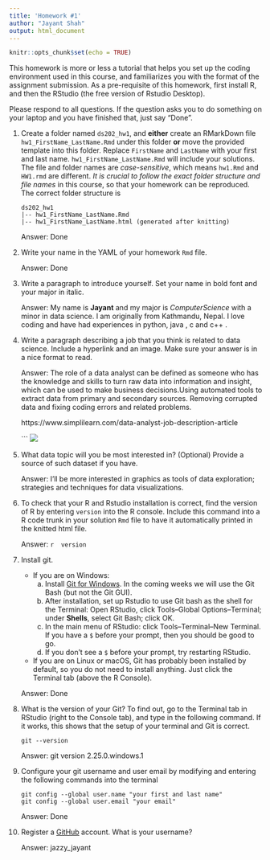 ```yaml
---
title: 'Homework #1'
author: "Jayant Shah"
output: html_document
---
```


```r
knitr::opts_chunk$set(echo = TRUE)
```

This homework is more or less a tutorial that helps you set up the coding environment used in this course, and familiarizes you with the format of the assignment submission. 
As a pre-requisite of this homework, first install R, and then the RStudio (the free version of Rstudio Desktop). 

Please respond to all questions. If the question asks you to do something on your laptop and you have finished that, just say "Done". 

1. Create a folder named `ds202_hw1`, and **either** create an RMarkDown file `hw1_FirstName_LastName.Rmd` under this folder **or** move the provided template into this folder. 
Replace `FirstName` and `LastName` with your first and last name. 
`hw1_FirstName_LastName.Rmd` will include your solutions. The file and folder names are *case-sensitive*, which means `hw1.Rmd` and `HW1.rmd` are different. *It is crucial to follow the exact folder structure and file names* in this course, so that your homework can be reproduced. The correct folder structure is

    ```
    ds202_hw1
    |-- hw1_FirstName_LastName.Rmd
    |-- hw1_FirstName_LastName.html (generated after knitting)
    ```
    
    Answer: Done

2. Write your name in the YAML of your homework `Rmd` file.

    Answer: Done

3. Write a paragraph to introduce yourself. Set your name in bold font and your major in italic. 

    Answer: My name is **Jayant** and my major is *ComputerScience* with a minor in data science. I am originally from Kathmandu, Nepal. I love coding and have had experiences in python, java , c and c++ .
  
4. Write a paragraph describing a job that you think is related to data science. Include a hyperlink and an image. Make sure your answer is in a nice format to read. 

    Answer: The role of a data analyst can be defined as someone who has the knowledge and skills to turn raw data into information and insight, which can be used to make business decisions.Using automated tools to extract data from primary and secondary sources. Removing corrupted data and fixing coding errors and related problems. 
    
    https://www.simplilearn.com/data-analyst-job-description-article
    
    ```
    ![](hw1_image.jpg)
    
    
  
5. What data topic will you be most interested in? (Optional) Provide a source of such dataset if you have.

    Answer: I'll be more interested in graphics as tools of data exploration; strategies and techniques for data visualizations.
  
6. To check that your R and Rstudio installation is correct, find the version of R by entering `version` into the R console. Include this command into a R code trunk in your solution `Rmd` file to have it automatically printed in the knitted html file. 

    Answer: 
    ```r
    version
    ```
  
7. Install git. 
    - If you are on Windows: 
        a. Install [Git for Windows](https://gitforwindows.org/). In the coming weeks we will use the Git Bash (but not the Git GUI). 
        b. After installation, set up Rstudio to use Git bash as the shell for the Terminal: Open RStudio, click Tools--Global Options--Terminal; under **Shells**, select Git Bash; click OK. 
        c. In the main menu of RStudio: click Tools--Terminal--New Terminal. If you have a `$` before your prompt, then you should be good to go.
        d. If you don't see a `$` before your prompt, try restarting RStudio.
    - If you are on Linux or macOS, Git has probably been installed by default, so you do not need to install anything. Just click the Terminal tab (above the R Console).

    Answer: Done
  
8. What is the version of your Git? To find out, go to the Terminal tab in RStudio (right to the Console tab), and type in the following command. If it works, this shows that the setup of your terminal and Git is correct. 
<!-- Then explore the bash command line and Git. -->

    ```
    git --version
    ```

    Answer: git version 2.25.0.windows.1
  
9. Configure your git username and user email by modifying and entering the following commands into the terminal

    ```
    git config --global user.name "your first and last name"
    git config --global user.email "your email"
    ```

    Answer: Done
  

10. Register a [GitHub](https://www.github.com) account. What is your username?

    Answer: jazzy_jayant